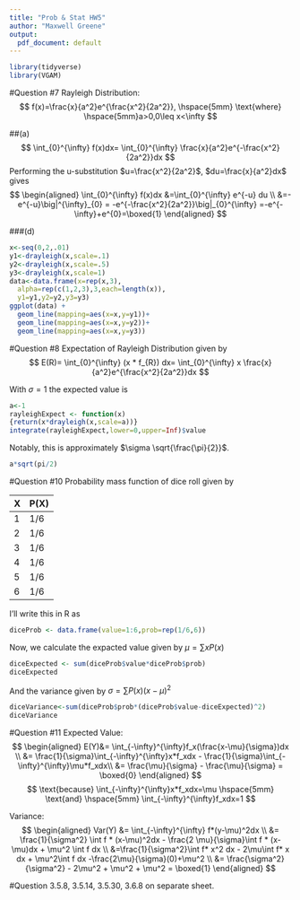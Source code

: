 ```yaml
---
title: "Prob & Stat HW5"
author: "Maxwell Greene"
output:
  pdf_document: default
---
```


```r
library(tidyverse)
library(VGAM)
```

#Question #7
Rayleigh Distribution:
$$
f(x)=\frac{x}{a^2}e^{\frac{x^2}{2a^2}}, 
\hspace{5mm} \text{where} \hspace{5mm}a>0,0\leq x<\infty
$$

##(a)
$$
\int_{0}^{\infty} f(x)dx=
\int_{0}^{\infty} \frac{x}{a^2}e^{-\frac{x^2}{2a^2}}dx
$$
Performing the u-substitution $u=\frac{x^2}{2a^2}$, $du=\frac{x}{a^2}dx$ gives
$$
\begin{aligned}
\int_{0}^{\infty} f(x)dx
&=\int_{0}^{\infty} e^{-u} du \\
&=-e^{-u}\big|^{\infty}_{0} = -e^{-\frac{x^2}{2a^2}}\big|_{0}^{\infty}
=-e^{-\infty}+e^{0}=\boxed{1}
\end{aligned}
$$

###(d)
```r
x<-seq(0,2,.01)
y1<-drayleigh(x,scale=.1)
y2<-drayleigh(x,scale=.5)
y3<-drayleigh(x,scale=1)
data<-data.frame(x=rep(x,3),
  alpha=rep(c(1,2,3),3,each=length(x)),
  y1=y1,y2=y2,y3=y3)
ggplot(data) + 
  geom_line(mapping=aes(x=x,y=y1))+
  geom_line(mapping=aes(x=x,y=y2))+
  geom_line(mapping=aes(x=x,y=y3))
```

#Question #8
Expectation of Rayleigh Distribution given by
$$
E(R)=
\int_{0}^{\infty} (x * f_{R}) dx=
\int_{0}^{\infty} x \frac{x}{a^2}e^{\frac{x^2}{2a^2}}dx
$$

With $\sigma = 1$ the expected value is
```r
a<-1
rayleighExpect <- function(x)
{return(x*drayleigh(x,scale=a))}
integrate(rayleighExpect,lower=0,upper=Inf)$value
```
Notably, this is approximately $\sigma \sqrt{\frac{\pi}{2}}$.
```r
a*sqrt(pi/2)
```

#Question #10
Probability mass function of dice roll given by

X      | P(X)
-------|--------
 1     | 1/6
 2     | 1/6
 3     | 1/6
 4     | 1/6
 5     | 1/6
 6     | 1/6

I'll write this in R as
```r
diceProb <- data.frame(value=1:6,prob=rep(1/6,6))
```
Now, we calculate the expacted value given by $\mu=\sum xP(x)$
```r
diceExpected <- sum(diceProb$value*diceProb$prob)
diceExpected
```

And the variance given by $\sigma = \sum P(x)(x-\mu)^{2}$
```r
diceVariance<-sum(diceProb$prob*(diceProb$value-diceExpected)^2)
diceVariance
```

#Question #11
Expected Value:
$$
\begin{aligned}
E(Y)&= \int_{-\infty}^{\infty}f_x(\frac{x-\mu}{\sigma})dx \\
&= \frac{1}{\sigma}\int_{-\infty}^{\infty}x*f_xdx - 
\frac{1}{\sigma}\int_{-\infty}^{\infty}\mu*f_xdx\\
&= \frac{\mu}{\sigma} - \frac{\mu}{\sigma} = \boxed{0}
\end{aligned} 
$$
$$
\text{because} \int_{-\infty}^{\infty}x*f_xdx=\mu 
\hspace{5mm} \text{and} \hspace{5mm}
\int_{-\infty}^{\infty}f_xdx=1
$$

Variance:
$$
\begin{aligned}
Var(Y) &= \int_{-\infty}^{\infty} f*(y-\mu)^2dx \\
&= \frac{1}{\sigma^2} \int f * (x-\mu)^2dx 
- \frac{2 \mu}{\sigma}\int f * (x-\mu)dx 
+ \mu^2 \int f dx  \\
&=\frac{1}{\sigma^2}\int f* x^2 dx 
- 2\mu\int f* x dx 
+ \mu^2\int f dx 
-\frac{2\mu}{\sigma}(0)+\mu^2 \\
&= \frac{\sigma^2}{\sigma^2} 
- 2\mu^2 + \mu^2 + \mu^2 = \boxed{1}
\end{aligned}
$$

#Question 3.5.8, 3.5.14, 3.5.30, 3.6.8 on separate sheet.

